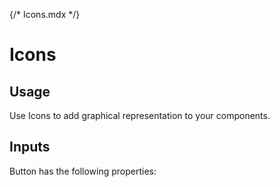 {/* Icons.mdx */}



<Meta of={IconsStories} />

# Icons

## Usage

Use Icons to add graphical representation to your components.

<Canvas of={IconsStories.Primary} />

## Inputs

Button has the following properties:

<Controls />
